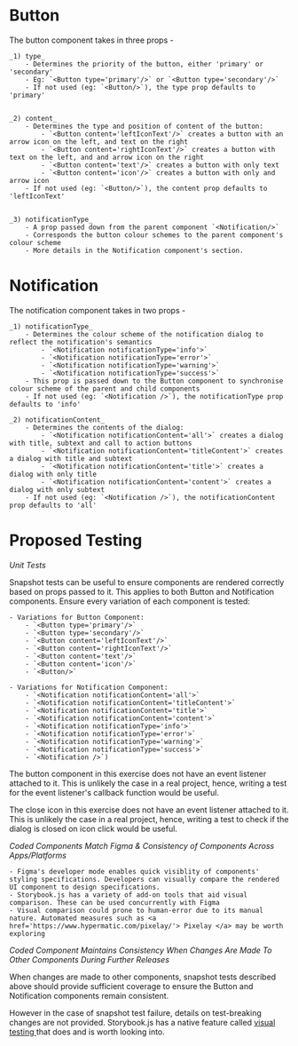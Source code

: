 
<Meta title="Documentation" />

# Button

The button component takes in three props -

    _1) type_
        - Determines the priority of the button, either 'primary' or 'secondary'
        - Eg: `<Button type='primary'/>` or `<Button type='secondary'/>`
        - If not used (eg: `<Button/>`), the type prop defaults to 'primary'


    _2) content_
        - Determines the type and position of content of the button:
            - `<Button content='leftIconText'/>` creates a button with an arrow icon on the left, and text on the right
            - `<Button content='rightIconText'/>` creates a button with text on the left, and and arrow icon on the right
            - `<Button content='text'/>` creates a button with only text
            - `<Button content='icon'/>` creates a button with only and arrow icon
        - If not used (eg: `<Button/>`), the content prop defaults to 'leftIconText'


    _3) notificationType_
        - A prop passed down from the parent component `<Notification/>`
        - Corresponds the button colour schemes to the parent component's colour scheme
        - More details in the Notification component's section.

# Notification

The notification component takes in two props -

    _1) notificationType_
        - Determines the colour scheme of the notification dialog to reflect the notification's semantics
            - `<Notification notificationType='info'>`
            - `<Notification notificationType='error'>`
            - `<Notification notificationType='warning'>`
            - `<Notification notificationType='success'>`
        - This prop is passed down to the Button component to synchronise colour scheme of the parent and child components
        - If not used (eg: `<Notification />`), the notificationType prop defaults to 'info'

    _2) notificationContent_
        - Determines the contents of the dialog:
            - `<Notification notificationContent='all'>` creates a dialog with title, subtext and call to action buttons
            - `<Notification notificationContent='titleContent'>` creates a dialog with title and subtext
            - `<Notification notificationContent='title'>` creates a dialog with only title
            - `<Notification notificationContent='content'>` creates a dialog with only subtext
        - If not used (eg: `<Notification />`), the notificationContent prop defaults to 'all'

# Proposed Testing

_Unit Tests_

Snapshot tests can be useful to ensure components are rendered correctly based on props passed to it. This applies to both Button and Notification components.
Ensure every variation of each component is tested:

    - Variations for Button Component:
        - `<Button type='primary'/>`
        - `<Button type='secondary'/>`
        - `<Button content='leftIconText'/>`
        - `<Button content='rightIconText'/>`
        - `<Button content='text'/>`
        - `<Button content='icon'/>`
        - `<Button/>`

    - Variations for Notification Component:
        - `<Notification notificationContent='all'>`
        - `<Notification notificationContent='titleContent'>`
        - `<Notification notificationContent='title'>`
        - `<Notification notificationContent='content'>`
        - `<Notification notificationType='info'>`
        - `<Notification notificationType='error'>`
        - `<Notification notificationType='warning'>`
        - `<Notification notificationType='success'>`
        - `<Notification />`)

The button component in this exercise does not have an event listener attached to it. This is unlikely the case in a real project, hence, writing a test for the event listener's callback function would be useful.

The close icon in this exercise does not have an event listener attached to it. This is unlikely the case in a real project, hence, writing a test to check if the dialog is closed on icon click would be useful.

_Coded Components Match Figma & Consistency of Components Across Apps/Platforms_

    - Figma's developer mode enables quick visiblity of components' styling specifications. Developers can visually compare the rendered UI component to design specifications.
    - Storybook.js has a variety of add-on tools that aid visual comparison. These can be used concurrently with Figma
    - Visual comparison could prone to human-error due to its manual nature. Automated measures such as <a href='https://www.hypermatic.com/pixelay/'> Pixelay </a> may be worth exploring

_Coded Component Maintains Consistency When Changes Are Made To Other Components During Further Releases_

When changes are made to other components, snapshot tests described above should provide sufficient coverage to ensure the Button and Notification components remain consistent.

However in the case of snapshot test failure, details on test-breaking changes are not provided. Storybook.js has a native feature called <a href='https://storybook.js.org/docs/writing-tests/visual-testing'> visual testing </a> that does and is worth looking into.
